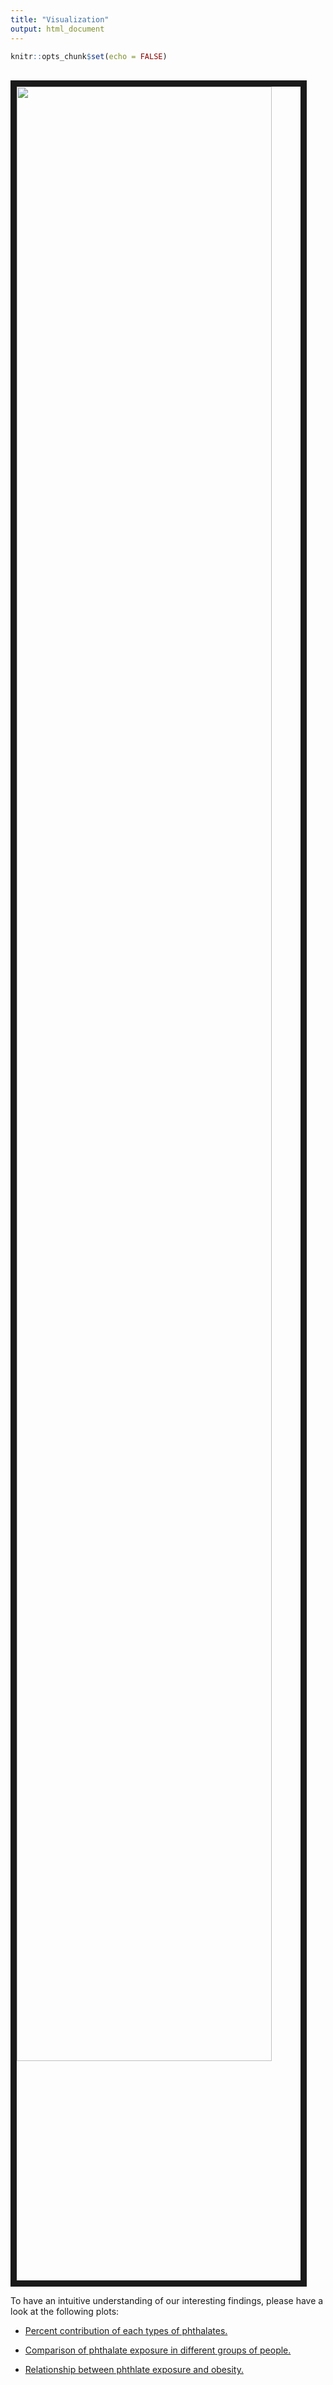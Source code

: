 ```yaml
---
title: "Visualization"
output: html_document
---
```


```r
knitr::opts_chunk$set(echo = FALSE)
```

<br><img src=".\\pictures\\visualization.jpg" style="width:90%; border:10px solid"><br>

To have an intuitive understanding of our interesting findings, please have a look at the following plots:

* [Percent contribution of each types of phthalates.](percentage.html) 
  
* [Comparison of phthalate exposure in different groups of people.](distribution.html)
  
* [Relationship between phthlate exposure and obesity.](relationship.html)